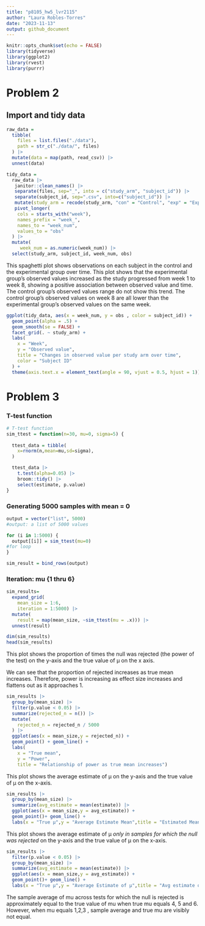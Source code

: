 ```yaml
---
title: "p8105_hw5_lvr2115"
author: "Laura Robles-Torres"
date: "2023-11-13"
output: github_document
---
```


```r
knitr::opts_chunk$set(echo = FALSE)
library(tidyverse)
library(ggplot2)
library(rvest)
library(purrr)
```

 
# Problem 2

## Import and tidy data

```r

raw_data = 
  tibble(
    files = list.files("./data"),
    path = str_c("./data/", files)
  ) |>
  mutate(data = map(path, read_csv)) |>
  unnest(data) 

tidy_data =
  raw_data |> 
   janitor::clean_names() |> 
   separate(files, sep="_", into = c("study_arm", "subject_id")) |>
   separate(subject_id, sep=".csv", into=c("subject_id")) |>
   mutate(study_arm = recode(study_arm, "con" = "Control", "exp" = "Experiment")) |>
   pivot_longer(
    cols = starts_with("week"),
    names_prefix = "week_",
    names_to = "week_num",
    values_to = "obs"
  ) |>
  mutate(
     week_num = as.numeric(week_num)) |>
  select(study_arm, subject_id, week_num, obs)
```

This spaghetti plot shows observations on each subject in the control and the experimental group over time. This plot shows that the experimental group's observed values increased as the study progressed from week 1 to week 8, showing a positive association between observed value and time. The control group's observed values range do not show this trend. The control group's observed values on week 8 are all lower than the experimental group's observed values on the same week. 

```r
ggplot(tidy_data, aes(x = week_num, y = obs , color = subject_id)) + 
  geom_point(alpha = .5) +
  geom_smooth(se = FALSE) + 
  facet_grid(. ~ study_arm) +
  labs(
    x = "Week", 
    y = "Observed value",
    title = "Changes in observed value per study arm over time",
    color = "Subject ID"
  ) +
  theme(axis.text.x = element_text(angle = 90, vjust = 0.5, hjust = 1))
```

# Problem 3

### T-test function
```r
# T-test function
sim_ttest = function(n=30, mu=0, sigma=5) {
  
  ttest_data = tibble(
    x=rnorm(n,mean=mu,sd=sigma),
  )

  ttest_data |>
    t.test(alpha=0.05) |>
    broom::tidy() |>
    select(estimate, p.value)
}
```

### Generating 5000 samples with mean = 0 

```r
output = vector("list", 5000) 
#output: a list of 5000 values

for (i in 1:5000) {
  output[[i]] = sim_ttest(mu=0) 
#for loop
}

sim_result = bind_rows(output)
```

### Iteration: mu {1 thru 6}

```r
sim_results=
  expand_grid(
    mean_size = 1:6,
    iteration = 1:5000) |>
  mutate(
    result = map(mean_size, ~sim_ttest(mu = .x))) |>
  unnest(result)

dim(sim_results)
head(sim_results)

```

This plot shows the proportion of times the null was rejected (the power of the test) on the y-axis and the true value of μ on the x axis.

We can see that the proportion of rejected increases as true mean increases. Therefore, power is increasing as effect size increases and flattens out as it approaches 1.

```r
sim_results |>
  group_by(mean_size) |>
  filter(p.value < 0.05) |> 
  summarize(rejected_n = n()) |> 
  mutate(
    rejected_n = rejected_n / 5000
  ) |> 
  ggplot(aes(x = mean_size,y = rejected_n)) +
  geom_point() + geom_line() +
  labs(
    x = "True mean",
    y = "Power",
    title = "Relationship of power as true mean increases")
```

This plot shows the average estimate of μ on the y-axis and the true value of μ on the x-axis.

```r
sim_results |>
  group_by(mean_size) |> 
  summarize(avg_estimate = mean(estimate)) |>
  ggplot(aes(x = mean_size,y = avg_estimate)) +
  geom_point()+ geom_line() +
  labs(x = "True μ",y = "Average Estimate Mean",title = "Estimated Means")
```

This plot shows the average estimate of μ *only in samples for which the null was rejected* on the y-axis
and the true value of μ on the x-axis. 

```r
sim_results |>
  filter(p.value < 0.05) |> 
  group_by(mean_size) |> 
  summarize(avg_estimate = mean(estimate)) |>
  ggplot(aes(x = mean_size,y = avg_estimate)) +
  geom_point()+ geom_line() +
  labs(x = "True μ",y = "Average Estimate of μ",title = "Avg estimate of μ compared to true μ when p< 0.05")
```

The sample average of mu across tests for which the null is rejected is approximately equal to the true value of mu when true mu equals 4, 5 and 6. However, when mu equals 1,2,3 , sample average and true mu are visibly not equal. 
